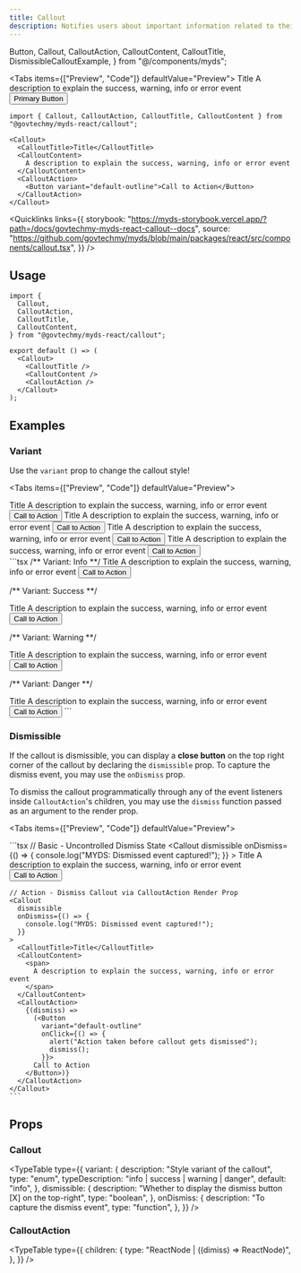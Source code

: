```yaml
---
title: Callout
description: Notifies users about important information related to their actions inside a Forms. Callouts can indicate success, warnings, errors, or provide additional information depending on the context inside a form.
---
```


  Button,
  Callout,
  CalloutAction,
  CalloutContent,
  CalloutTitle,
  DismissibleCalloutExample,
} from "@/components/myds";

<Tabs items={["Preview", "Code"]} defaultValue="Preview">
  <Tab value="Preview" className="not-prose">
  <Callout>
      <CalloutTitle>Title</CalloutTitle>
      <CalloutContent>
        <span>A description to explain the success, warning, info or error event</span>
      </CalloutContent>
      <CalloutAction>
        <Button variant="default-outline">Primary Button</Button>
      </CalloutAction>
  </Callout>
  </Tab>
  <Tab value="Code">
  ```tsx 
import { Callout, CalloutAction, CalloutTitle, CalloutContent } from "@govtechmy/myds-react/callout";

<Callout>
    <CalloutTitle>Title</CalloutTitle>
    <CalloutContent>
      A description to explain the success, warning, info or error event
    </CalloutContent>
    <CalloutAction>
      <Button variant="default-outline">Call to Action</Button>
    </CalloutAction>
</Callout>
```
  </Tab>
</Tabs>

<Quicklinks
  links={{
    storybook:
      "https://myds-storybook.vercel.app/?path=/docs/govtechmy-myds-react-callout--docs",
    source:
      "https://github.com/govtechmy/myds/blob/main/packages/react/src/components/callout.tsx",
  }}
/>

## Usage

```tsx copy
import {
  Callout,
  CalloutAction,
  CalloutTitle,
  CalloutContent,
} from "@govtechmy/myds-react/callout";
```

```tsx copy
export default () => (
  <Callout>
    <CalloutTitle />
    <CalloutContent />
    <CalloutAction />
  </Callout>
);
```

## Examples

### Variant

Use the `variant` prop to change the callout style!

<Tabs items={["Preview", "Code"]} defaultValue="Preview">
  <Tab value="Preview">
  <div className="space-y-2 not-prose">
  <Callout>
      <CalloutTitle>Title</CalloutTitle>
      <CalloutContent>
        <span>A description to explain the success, warning, info or error event</span>
      </CalloutContent>
      <CalloutAction>
        <Button variant="default-outline">Call to Action</Button>
      </CalloutAction>
  </Callout>
  <Callout variant="success">
    <CalloutTitle>Title</CalloutTitle>
    <CalloutContent>
      <span>A description to explain the success, warning, info or error event</span>
    </CalloutContent>
    <CalloutAction>
      <Button variant="default-outline">Call to Action</Button>
    </CalloutAction>
  </Callout>
  <Callout variant="warning">
    <CalloutTitle>Title</CalloutTitle>
    <CalloutContent>
      <span>A description to explain the success, warning, info or error event</span>
    </CalloutContent>
    <CalloutAction>
      <Button variant="default-outline">Call to Action</Button>
    </CalloutAction>
  </Callout>
  <Callout variant="danger">
    <CalloutTitle>Title</CalloutTitle>
    <CalloutContent>
      <span>A description to explain the success, warning, info or error event</span>
    </CalloutContent>
    <CalloutAction>
      <Button variant="default-outline">Call to Action</Button>
    </CalloutAction>
  </Callout>
  </div>
  </Tab>
  <Tab value="Code">
```tsx 
/** Variant: Info **/

<Callout variant="info">
  <CalloutTitle>Title</CalloutTitle>
  <CalloutContent>
    A description to explain the success, warning, info or error event
  </CalloutContent>
  <CalloutAction>
    <Button variant="default-outline">Call to Action</Button>
  </CalloutAction>
</Callout>

/** Variant: Success **/

<Callout variant="success">
  <CalloutTitle>Title</CalloutTitle>
  <CalloutContent>
    A description to explain the success, warning, info or error event
  </CalloutContent>
  <CalloutAction>
    <Button variant="default-outline">Call to Action</Button>
  </CalloutAction>
</Callout>

/** Variant: Warning **/

<Callout variant="warning">
  <CalloutTitle>Title</CalloutTitle>
  <CalloutContent>
    A description to explain the success, warning, info or error event
  </CalloutContent>
  <CalloutAction>
    <Button variant="default-outline">Call to Action</Button>
  </CalloutAction>
</Callout>

/** Variant: Danger **/

<Callout variant="danger">
  <CalloutTitle>Title</CalloutTitle>
  <CalloutContent>
    A description to explain the success, warning, info or error event
  </CalloutContent>
  <CalloutAction>
    <Button variant="default-outline">Call to Action</Button>
  </CalloutAction>
</Callout>
```

  </Tab>
</Tabs>

### Dismissible

If the callout is dismissible, you can display a **close button** on the top right corner of the callout by declaring the `dismissible` prop.
To capture the dismiss event, you may use the `onDismiss` prop.

To dismiss the callout programmatically through any of the event listeners inside `CalloutAction`'s children, you may use the `dismiss` function passed as an argument to the render prop.

<Tabs items={["Preview", "Code"]} defaultValue="Preview">
  <Tab value="Preview">
    <div className="not-prose space-y-2">
      <DismissibleCalloutExample
        type="basic"
        title="Basic - Uncontrolled Dismiss State"
        description="You may capture the dismiss event using the onDismiss prop. Check the console for the dismiss event."
      />
      <DismissibleCalloutExample
        type="action"
        title="Action - Dismiss Callout via CalloutAction Render Prop"
        description="You can invoke the dismiss event programmatically through any of event listeners inside CalloutAction's children"
      />
    </div>
  </Tab>
  <Tab value="Code">
    ```tsx
    // Basic - Uncontrolled Dismiss State
    <Callout
      dismissible
      onDismiss={() => {
        console.log("MYDS: Dismissed event captured!");
      }}
    >
      <CalloutTitle>Title</CalloutTitle>
      <CalloutContent>
        <span>
          A description to explain the success, warning, info or error event
        </span>
      </CalloutContent>
      <CalloutAction>
        <Button variant="default-outline">Call to Action</Button>
      </CalloutAction>
    </Callout>

    // Action - Dismiss Callout via CalloutAction Render Prop
    <Callout
      dismissible
      onDismiss={() => {
        console.log("MYDS: Dismissed event captured!");
      }}
    >
      <CalloutTitle>Title</CalloutTitle>
      <CalloutContent>
        <span>
          A description to explain the success, warning, info or error event
        </span>
      </CalloutContent>
      <CalloutAction>
        {(dismiss) =>
          (<Button
            variant="default-outline"
            onClick={() => {
              alert("Action taken before callout gets dismissed");
              dismiss();
            }}>
          Call to Action
        </Button>)}
      </CalloutAction>
    </Callout>
    ```

  </Tab>
</Tabs>

## Props

### Callout

<TypeTable
  type={{
    variant: {
      description: "Style variant of the callout",
      type: "enum",
      typeDescription: "info | success | warning | danger",
      default: "info",
    },
    dismissible: {
      description: "Whether to display the dismiss button [X] on the top-right",
      type: "boolean",
    },
    onDismiss: {
      description: "To capture the dismiss event",
      type: "function",
    },
  }}
/>

### CalloutAction

<TypeTable
  type={{
    children: {
      type: "ReactNode | ((dimiss) => ReactNode)",
    },
  }}
/>

